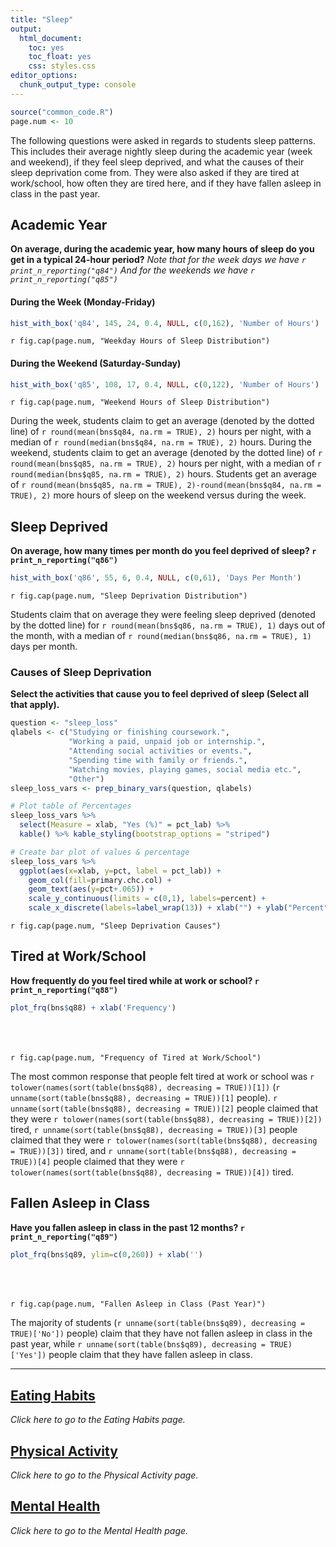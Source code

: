```yaml
---
title: "Sleep"
output: 
  html_document: 
    toc: yes
    toc_float: yes
    css: styles.css
editor_options: 
  chunk_output_type: console
---
```


```r
source("common_code.R")
page.num <- 10
```

The following questions were asked in regards to students sleep patterns. This includes their average nightly sleep during the academic year (week and weekend), if they feel sleep deprived, and what the causes of their sleep deprivation come from. They were also asked if they are tired at work/school, how often they are tired here, and if they have fallen asleep in class in the past year. 

## Academic Year
**On average, during the academic year, how many hours of sleep do you get in a typical 24-hour period?** *Note that for the week days we have `r print_n_reporting("q84")` And for the weekends we have `r print_n_reporting("q85")`*

#### During the Week (Monday-Friday)
```r
hist_with_box('q84', 145, 24, 0.4, NULL, c(0,162), 'Number of Hours')
```
`r fig.cap(page.num, "Weekday Hours of Sleep Distribution")`

#### During the Weekend (Saturday-Sunday)
```r
hist_with_box('q85', 108, 17, 0.4, NULL, c(0,122), 'Number of Hours')
```
`r fig.cap(page.num, "Weekend Hours of Sleep Distribution")`

During the week, students claim to get an average (denoted by the dotted line) of `r round(mean(bns$q84, na.rm = TRUE), 2)` hours per night, with a median of `r round(median(bns$q84, na.rm = TRUE), 2)` hours. During the weekend, students claim to get an average (denoted by the dotted line) of `r round(mean(bns$q85, na.rm = TRUE), 2)` hours per night, with a median of `r round(median(bns$q85, na.rm = TRUE), 2)` hours. Students get an average of `r round(mean(bns$q85, na.rm = TRUE), 2)-round(mean(bns$q84, na.rm = TRUE), 2)` more hours of sleep on the weekend versus during the week.

## Sleep Deprived
**On average, how many times per month do you feel deprived of sleep? `r print_n_reporting("q86")`**
```r
hist_with_box('q86', 55, 6, 0.4, NULL, c(0,61), 'Days Per Month')
```
`r fig.cap(page.num, "Sleep Deprivation Distribution")`

Students claim that on average they were feeling sleep deprived (denoted by the dotted line) for `r round(mean(bns$q86, na.rm = TRUE), 1)` days out of the month, with a median of `r round(median(bns$q86, na.rm = TRUE), 1)` days per month. 

### Causes of Sleep Deprivation
**Select the activities that cause you to feel deprived of sleep (Select all that apply).**
```r
question <- "sleep_loss"
qlabels <- c("Studying or finishing coursework.",
             "Working a paid, unpaid job or internship.",
             "Attending social activities or events.",
             "Spending time with family or friends.",
             "Watching movies, playing games, social media etc.",
             "Other")
sleep_loss_vars <- prep_binary_vars(question, qlabels)

# Plot table of Percentages
sleep_loss_vars %>% 
  select(Measure = xlab, "Yes (%)" = pct_lab) %>% 
  kable() %>% kable_styling(bootstrap_options = "striped")

# Create bar plot of values & percentage 
sleep_loss_vars %>% 
  ggplot(aes(x=xlab, y=pct, label = pct_lab)) + 
    geom_col(fill=primary.chc.col) + 
    geom_text(aes(y=pct+.065)) +
    scale_y_continuous(limits = c(0,1), labels=percent) + 
    scale_x_discrete(labels=label_wrap(13)) + xlab("") + ylab("Percent")
```
`r fig.cap(page.num, "Sleep Deprivation Causes")`

## Tired at Work/School
**How frequently do you feel tired while at work or school? `r print_n_reporting("q88")`**

<div class = "row">
<div class = "col-md-7">
```r
plot_frq(bns$q88) + xlab('Frequency')
```
</div>
  
<div class = "col-md-4">
<br><br><br>`r fig.cap(page.num, "Frequency of Tired at Work/School")` <br>

The most common response that people felt tired at work or school was `r tolower(names(sort(table(bns$q88), decreasing = TRUE))[1])` (`r unname(sort(table(bns$q88), decreasing = TRUE))[1]` people). `r unname(sort(table(bns$q88), decreasing = TRUE))[2]` people claimed that they were `r tolower(names(sort(table(bns$q88), decreasing = TRUE))[2])` tired, `r unname(sort(table(bns$q88), decreasing = TRUE))[3]` people claimed that they were `r tolower(names(sort(table(bns$q88), decreasing = TRUE))[3])` tired, and `r unname(sort(table(bns$q88), decreasing = TRUE))[4]` people claimed that they were `r tolower(names(sort(table(bns$q88), decreasing = TRUE))[4])` tired.
</div>
</div>


## Fallen Asleep in Class
**Have you fallen asleep in class in the past 12 months? `r print_n_reporting("q89")`**

<div class = "row">
<div class = "col-md-6">
```r
plot_frq(bns$q89, ylim=c(0,260)) + xlab('')
```
</div>
  
<div class = "col-md-5">
<br><br><br>`r fig.cap(page.num, "Fallen Asleep in Class (Past Year)")` <br> 

The majority of students (`r unname(sort(table(bns$q89), decreasing = TRUE)['No'])` people) claim that they have not fallen asleep in class in the past year, while `r unname(sort(table(bns$q89), decreasing = TRUE)['Yes'])` people claim that they have fallen asleep in class.
</div>
</div>


---

## [Eating Habits](Eating_Habits.html)
*Click here to go to the Eating Habits page.*

## [Physical Activity](Physical_Activity.html)
*Click here to go to the Physical Activity page.*

## [Mental Health](Mental_Health.html)
*Click here to go to the Mental Health page.*
